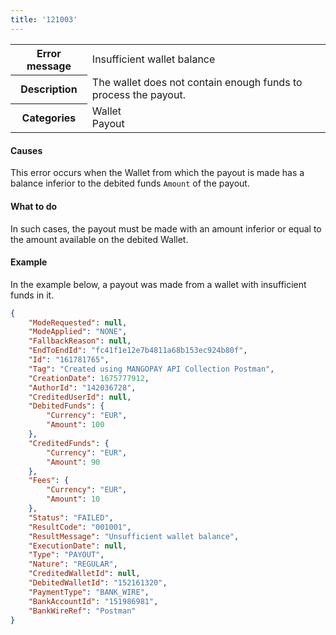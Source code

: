 ```yaml
---
title: '121003'  
---
```

  
<table>
    <tbody>
        <tr>
            <th class="header"><strong>Error message</strong></th>
            <td class="table-content">Insufficient wallet balance</td>
        </tr>
        <tr>
            <th class="header"><strong>Description</strong></th>
            <td class="table-content">The wallet does not contain enough funds to process the payout.</td>
        </tr>
        <tr>
            <th class="header"><strong>Categories</strong></th>
            <td class="table-content">  
<div class="label">Wallet</div>  
<div class="label">Payout</div>
</td>
        </tr>
    </tbody>
</table>  

#### Causes  

This error occurs when the Wallet from which the payout is made has a balance inferior to the debited funds `Amount` of the payout.  

#### What to do  

In such cases, the payout must be made with an amount inferior or equal to the amount available on the debited Wallet.  

#### Example  

In the example below, a payout was made from a wallet with insufficient funds in it.  
```json API Response
{
    "ModeRequested": null,
    "ModeApplied": "NONE",
    "FallbackReason": null,
    "EndToEndId": "fc41f1e12e7b4811a68b153ec924b80f",
    "Id": "161781765",
    "Tag": "Created using MANGOPAY API Collection Postman",
    "CreationDate": 1675777912,
    "AuthorId": "142036728",
    "CreditedUserId": null,
    "DebitedFunds": {
        "Currency": "EUR",
        "Amount": 100
    },
    "CreditedFunds": {
        "Currency": "EUR",
        "Amount": 90
    },
    "Fees": {
        "Currency": "EUR",
        "Amount": 10
    },
    "Status": "FAILED",
    "ResultCode": "001001",
    "ResultMessage": "Unsufficient wallet balance",
    "ExecutionDate": null,
    "Type": "PAYOUT",
    "Nature": "REGULAR",
    "CreditedWalletId": null,
    "DebitedWalletId": "152161320",
    "PaymentType": "BANK_WIRE",
    "BankAccountId": "151986981",
    "BankWireRef": "Postman"
}
```